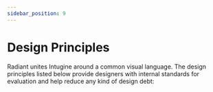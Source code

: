 ```yaml
---
sidebar_position: 9
---
```



# Design Principles

Radiant unites Intugine around a common visual language. The design principles listed below provide designers with internal standards for evaluation and help reduce any kind of design debt:

<Cards />
